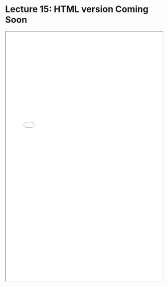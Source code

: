 # Lecture 15: HTML version Coming Soon

<iframe src="../lectures/Econ 106 Lecture 15.pdf" width="100%" height="800px"></iframe>
